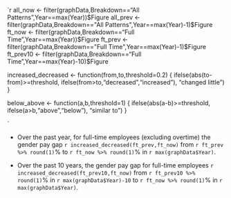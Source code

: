 
`r 
all_now <- filter(graphData,Breakdown=="All Patterns",Year==max(Year))$Figure
all_prev <- filter(graphData,Breakdown=="All Patterns",Year==max(Year)-1)$Figure
ft_now <- filter(graphData,Breakdown=="Full Time",Year==max(Year))$Figure
ft_prev <- filter(graphData,Breakdown=="Full Time",Year==max(Year)-1)$Figure
ft_prev10 <- filter(graphData,Breakdown=="Full Time",Year==max(Year)-10)$Figure

increased_decreased <- function(from,to,threshold=0.2) {
  ifelse(abs(to-from)>=threshold,
         ifelse(from>to,"decreased","increased"),
         "changed little")
}

below_above <- function(a,b,threshold=1) {
  ifelse(abs(a-b)>=threshold,
         ifelse(a>b,"above","below"),
         "similar to")
}

`


* Over the past year, for full-time employees (excluding overtime) the gender pay gap `r increased_decreased(ft_prev,ft_now) ` from `r ft_prev %>% round(1)`% to `r ft_now %>% round(1)`% in `r max(graphData$Year)`.

* Over the past 10 years, the gender pay gap for full-time employees `r increased_decreased(ft_prev10,ft_now)` from `r ft_prev10 %>% round(1)`% in `r max(graphData$Year)-10` to `r ft_now %>% round(1)`% in `r max(graphData$Year)`.


